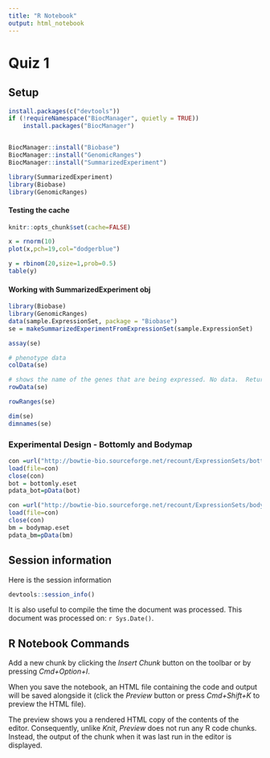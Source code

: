 ```yaml
---
title: "R Notebook"
output: html_notebook
---
```


# Quiz 1

## Setup

```r
install.packages(c("devtools"))
if (!requireNamespace("BiocManager", quietly = TRUE))
    install.packages("BiocManager")


BiocManager::install("Biobase")
BiocManager::install("GenomicRanges")
BiocManager::install("SummarizedExperiment")
```

```r
library(SummarizedExperiment)
library(Biobase)
library(GenomicRanges)
```


#### Testing the cache

```r
knitr::opts_chunk$set(cache=FALSE)
```

```r
x = rnorm(10)
plot(x,pch=19,col="dodgerblue")
```

```r
y = rbinom(20,size=1,prob=0.5)
table(y)
```

#### Working with SummarizedExperiment obj

```r
library(Biobase)
library(GenomicRanges)
data(sample.ExpressionSet, package = "Biobase")
se = makeSummarizedExperimentFromExpressionSet(sample.ExpressionSet)
```

```r
assay(se)
```

```r
# phenotype data
colData(se)
```

```r
# shows the name of the genes that are being expressed. No data.  Returns a data fram
rowData(se)
```
```r
rowRanges(se)
```

```r
dim(se)
dimnames(se)
```

### Experimental Design - Bottomly and Bodymap

```r
con =url("http://bowtie-bio.sourceforge.net/recount/ExpressionSets/bottomly_eset.RData")
load(file=con)
close(con)
bot = bottomly.eset
pdata_bot=pData(bot)

con =url("http://bowtie-bio.sourceforge.net/recount/ExpressionSets/bodymap_eset.RData")
load(file=con)
close(con)
bm = bodymap.eset
pdata_bm=pData(bm)
```




## Session information

Here is the session information 

```r
devtools::session_info()
```

It is also useful to compile the time the document was processed. This document was processed on: `r Sys.Date()`.

## R Notebook Commands

Add a new chunk by clicking the *Insert Chunk* button on the toolbar or by pressing *Cmd+Option+I*.

When you save the notebook, an HTML file containing the code and output will be saved alongside it (click the *Preview* button or press *Cmd+Shift+K* to preview the HTML file). 

The preview shows you a rendered HTML copy of the contents of the editor. Consequently, unlike *Knit*, *Preview* does not run any R code chunks. Instead, the output of the chunk when it was last run in the editor is displayed.

